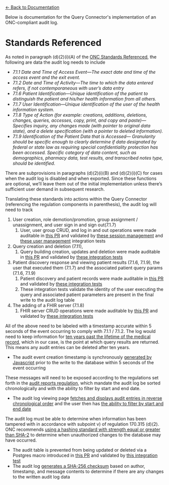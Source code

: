 [← Back to Documentation](/docs)

Below is documentation for the Query Connector's implementation of an ONC-compliant audit log.

# Standards Referenced

As noted in paragraph (d)(2)(i)(A) of the [ONC Standards Referenced](https://www.healthit.gov/test-method/auditable-events-and-tamper-resistance), the following are data the audit log needs to include

- _7.1.1 Date and Time of Access Event—The exact date and time of the access event and the exit event._
- _7.1.2 Date and Time of Activity—The time to which the data entered refers, if not contemporaneous with user’s data entry_
- _7.1.6 Patient Identification—Unique identification of the patient to distinguish the patient and his/her health information from all others._
- _7.1.7 User Identification—Unique identification of the user of the health information system._
- _7.1.8 Type of Action (for example: creations, additions, deletions, changes, queries, accesses, copy, print, and copy and paste)—Specifies inquiry, any changes made (with pointer to original data state), and a delete specification (with a pointer to deleted information)._
- _7.1.9 Identification of the Patient Data that is Accessed— Granularity should be specific enough to clearly determine if data designated by federal or state law as requiring special confidentiality protection has been accessed. Specific category of data content, such as demographics, pharmacy data, test results, and transcribed notes type, should be identified._

There are subprovisions in paragraphs (d)(2)(i)(B) and (d)(2)(i)(C) for cases when the audit log is disabled and when exported. Since these functions are optional, we’ll leave them out of the initial implementation unless there’s sufficient user demand in subsequent research.

Translating these standards into actions within the Query Connector (referencing the regulation components in parenthesis), the audit log will need to track

1. User creation, role demotion/promotion, group assignment / unassignment, and user sign in and sign out(7.1.7)
   1. User, user group CRUD, and log in and out operations were made auditable in [this PR](https://github.com/CDCgov/dibbs-query-connector/pull/577/files) and validated by [these session management](https://github.com/CDCgov/dibbs-query-connector/pull/584/files#diff-9a93267ba90c49bec61accb50b3fbd098952bba2880e6e655a8db0e9b13d530c) and [these user management](https://github.com/CDCgov/dibbs-query-connector/pull/584/files#diff-ed2978fc4108ba0629806b41219ce952d49b76ff64fbd06106eed9f7ca785f3a) integration tests
2. Query creation and deletion (7.11),
   1. Query building creation, updates and deletion were made auditable in [this PR](https://github.com/CDCgov/dibbs-query-connector/pull/590) and validated by [these integration tests](https://github.com/CDCgov/dibbs-query-connector/pull/590/files#diff-7f668f6f84aa405fb6c3732a7bcc108d006299079b7c3d0955823f6efea4b852)
3. Patient discovery response and viewing patient results (7.1.6, 7.1.9), the user that executed them (7.1.7) and the associated patient query params (7.1.6, 7.1.9)
   1. Patient discovery and patient records were made auditable in [this PR](https://github.com/CDCgov/dibbs-query-connector/pull/550/files#diff-ef77d2110f104bd93df7987d23611ba30c382d26855b2943849c302fdde3c181) and validated by [these integration tests](https://github.com/CDCgov/dibbs-query-connector/pull/584/files#diff-cd2e8ef8f01294dac95fe7ce52e2357e7b5a0ddf7f7337dbd32134560e8e6940)
   2. These integration tests validate the identity of the user executing the query and associated patient parameters are present in the final write to the audit log table
4. The adding of a FHIR server (7.1.8)
   1. FHIR server CRUD operations were made auditable by [this PR](https://github.com/CDCgov/dibbs-query-connector/pull/490/files#diff-61179b27cff2213394d17a79b6337ce02382711957b4db9ef7516e177a0eee17) and validated by [these integration tests](https://github.com/CDCgov/dibbs-query-connector/pull/584/files#diff-1a64b5a29ac8a1d2a83dc1195b37f91dc56825020a89c1d37713d9bffb154307)

All of the above need to be labeled with a timestamp accurate within 5 seconds of the event occurring to comply with 7.1.1 / 7.1.2. The log would need to keep information for [ten years past the lifetime of the medical record](https://www.astm.org/e2147-18.html#:~:text=at%20least%2010%20years%20or%20for%20two%20years%20after%20the%20legal%20age%20of%20majority%2C%20unless%20a%20longer%20period%20of%20record%20retention%20is%20prescribed%20by%20state%2C%20federal%20or%20other%20law%20or%20regulation.), which in our case, is the point at which query results are returned. This means any audit entries can be deleted after ten years.

- The audit event creation timestamp is synchronously [generated by Javascript](https://github.com/CDCgov/dibbs-query-connector/blob/main/src/app/backend/auditLogs/lib.ts#L38) prior to the write to the database within 5 seconds of the event occurring

These messages will need to be exposed according to the regulations set forth in the [audit reports regulation](https://www.healthit.gov/test-method/audit-reports), which mandate the audit log be sorted chronologically and with the ability to filter by start and end date.

- The audit log viewing page [fetches and displays audit entries in reverse chronological order](https://github.com/CDCgov/dibbs-query-connector/blob/5991233914fd37d0b88a767f52b177db15cbd3e8/src/app/backend/dbServices/audit-logs.ts#L14) and the user then has [the ability to filter by start and end date](<https://github.com/CDCgov/dibbs-query-connector/blob/main/src/app/(pages)/auditLogs/page.tsx#L116>)

The audit log must be able to determine when information has been tampered with in accordance with subpoint v) of regulation 170.315 (d)(2). ONC recommends [using a hashing standard with strength equal or greater than SHA-2](https://www.federalregister.gov/documents/2012/09/04/2012-20982/health-information-technology-standards-implementation-specifications-and-certification-criteria-for#p-890) to determine when unauthorized changes to the database may have occurred.

- The audit table is prevented from being updated or deleted via a Postgres macro introduced in [this PR](https://github.com/CDCgov/dibbs-query-connector/pull/497) and validated by [this integration test](https://github.com/CDCgov/dibbs-query-connector/blob/main/src/app/tests/integration/audit-log/general.test.ts#L84)
- The audit log [generates a SHA-256 checksum](https://github.com/CDCgov/dibbs-query-connector/blob/main/src/app/backend/auditLogs/lib.ts#L73) based on author, timestamp, and message contents to determine if there are any changes to the written audit log data
